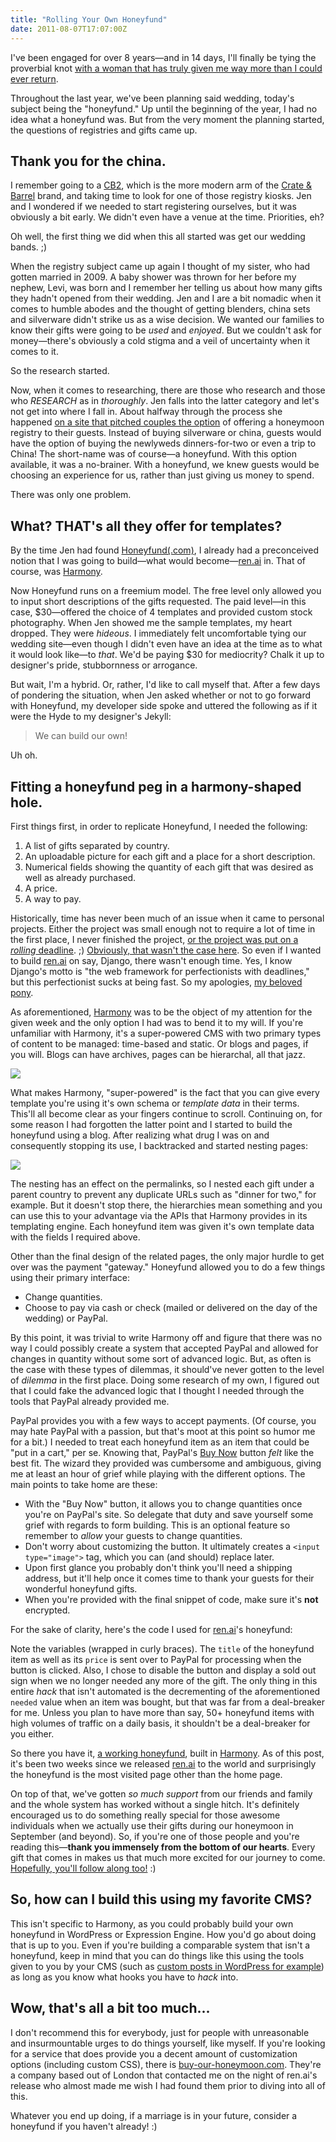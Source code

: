```yaml
---
title: "Rolling Your Own Honeyfund"
date: 2011-08-07T17:07:00Z
---
```


I've been engaged for over 8 years—and in 14 days, I'll finally be tying the proverbial knot [with a woman that has truly given me way more than I could ever return][1].

Throughout the last year, we've been planning said wedding, today's subject being the "honeyfund." Up until the beginning of the year, I had no idea what a honeyfund was. But from the very moment the planning started, the questions of registries and gifts came up.

## Thank you for the china.

I remember going to a [CB2][2], which is the more modern arm of the [Crate & Barrel][3] brand, and taking time to look for one of those registry kiosks. Jen and I wondered if we needed to start registering ourselves, but it was obviously a bit early. We didn't even have a venue at the time. Priorities, eh?

Oh well, the first thing we did when this all started was get our wedding bands. ;)

When the registry subject came up again I thought of my sister, who had gotten married in 2009. A baby shower was thrown for her before my nephew, Levi, was born and I remember her telling us about how many gifts they hadn't opened from their wedding. Jen and I are a bit nomadic when it comes to humble abodes and the thought of getting blenders, china sets and silverware didn't strike us as a wise decision. We wanted our families to know their gifts were going to be *used* and *enjoyed*. But we couldn't ask for money—there's obviously a cold stigma and a veil of uncertainty when it comes to it.

So the research started.

Now, when it comes to researching, there are those who research and those who *RESEARCH* as in *thoroughly*. Jen falls into the latter category and let's not get into where I fall in. About halfway through the process she happened [on a site that pitched couples the option][4] of offering a honeymoon registry to their guests. Instead of buying silverware or china, guests would have the option of buying the newlyweds dinners-for-two or even a trip to China! The short-name was of course—a honeyfund. With this option available, it was a no-brainer. With a honeyfund, we knew guests would be choosing an experience for us, rather than just giving us money to spend.

There was only one problem.

## What? THAT's all they offer for templates?

By the time Jen had found [Honeyfund(.com)][4], I already had a preconceived notion that I was going to build—what would become—[ren.ai][5] in. That of course, was [Harmony][6].

Now Honeyfund runs on a freemium model. The free level only allowed you to input short descriptions of the gifts requested. The paid level—in this case, $30—offered the choice of 4 templates and provided custom stock photography. When Jen showed me the sample templates, my heart dropped. They were *hideous*. I immediately felt uncomfortable tying our wedding site—even though I didn't even have an idea at the time as to what it would look like—to *that*. We'd be paying $30 for mediocrity? Chalk it up to designer's pride, stubbornness or arrogance.

But wait, I'm a hybrid. Or, rather, I'd like to call myself that. After a few days of pondering the situation, when Jen asked whether or not to go forward with Honeyfund, my developer side spoke and uttered the following as if it were the Hyde to my designer's Jekyll:

> We can build our own!

Uh oh.

## Fitting a honeyfund peg in a harmony-shaped hole.

First things first, in order to replicate Honeyfund, I needed the following:

1. A list of gifts separated by country.
2. An uploadable picture for each gift and a place for a short description.
3. Numerical fields showing the quantity of each gift that was desired as well as already purchased.
4. A price.
5. A way to pay.

Historically, time has never been much of an issue when it came to personal projects. Either the project was small enough not to require a lot of time in the first place, I never finished the project, [or the project was put on a *rolling* deadline][7]. ;) [Obviously, that wasn't the case here][8]. So even if I wanted to build [ren.ai][5] on say, Django, there wasn't enough time. Yes, I know Django's motto is "the web framework for perfectionists with deadlines," but this perfectionist sucks at being fast. So my apologies, [my beloved pony][9].

As aforementioned, [Harmony][6] was to be the object of my attention for the given week and the only option I had was to bend it to my will. If you're unfamiliar with Harmony, it's a super-powered CMS with two primary types of content to be managed: time-based and static. Or blogs and pages, if you will. Blogs can have archives, pages can be hierarchal, all that jazz.

![](/journal/2011/rolling-your-own-honeyfund/byohftemplatedata.png)

What makes Harmony, "super-powered" is the fact that you can give every template you're using it's own schema or *template data* in their terms. This'll all become clear as your fingers continue to scroll. Continuing on, for some reason I had forgotten the latter point and I started to build the honeyfund using a blog. After realizing what drug I was on and consequently stopping its use, I backtracked and started nesting pages:

![](/journal/2011/rolling-your-own-honeyfund/byohfnesting.png)

The nesting has an effect on the permalinks, so I nested each gift under a parent country to prevent any duplicate URLs such as "dinner for two," for example. But it doesn't stop there, the hierarchies mean something and you can use this to your advantage via the APIs that Harmony provides in its templating engine. Each honeyfund item was given it's own template data with the fields I required above.

Other than the final design of the related pages, the only major hurdle to get over was the payment "gateway." Honeyfund allowed you to do a few things using their primary interface:

- Change quantities.
- Choose to pay via cash or check (mailed or delivered on the day of the wedding) or PayPal.

By this point, it was trivial to write Harmony off and figure that there was no way I could possibly create a system that accepted PayPal and allowed for changes in quantity without some sort of advanced logic. But, as often is the case with these types of dilemmas, it should've never gotten to the level of *dilemma* in the first place. Doing some research of my own, I figured out that I could fake the advanced logic that I thought I needed through the tools that PayPal already provided me.

PayPal provides you with a few ways to accept payments. (Of course, you may hate PayPal with a passion, but that's moot at this point so humor me for a bit.) I needed to treat each honeyfund item as an item that could be "put in a cart," per se. Knowing that, PayPal's [Buy Now][10] button *felt* like the best fit. The wizard they provided was cumbersome and ambiguous, giving me at least an hour of grief while playing with the different options. The main points to take home are these:

- With the "Buy Now" button, it allows you to change quantities once you're on PayPal's site. So delegate that duty and save yourself some grief with regards to form building. This is an optional feature so remember to *allow* your guests to change quantities.
- Don't worry about customizing the button. It ultimately creates a `<input type="image">` tag, which you can (and should) replace later.
- Upon first glance you probably don't think you'll need a shipping address, but it'll help once it comes time to thank your guests for their wonderful honeyfund gifts.
- When you're provided with the final snippet of code, make sure it's **not** encrypted.

For the sake of clarity, here's the code I used for [ren.ai][5]'s honeyfund:

<script src="https://gist.github.com/1130902.js"></script>

Note the variables (wrapped in curly braces).  The `title` of the honeyfund item as well as its `price` is sent over to PayPal for processing when the button is clicked. Also, I chose to disable the button and display a sold out sign when we no longer needed any more of the gift. The only thing in this entire *hack* that isn't automated is the decrementing of the aforementioned `needed` value when an item was bought, but that was far from a deal-breaker for me. Unless you plan to have more than say, 50+ honeyfund items with high volumes of traffic on a daily basis, it shouldn't be a deal-breaker for you either.

So there you have it, [a working honeyfund][11], built in [Harmony][6]. As of this post, it's been two weeks since we released [ren.ai][5] to the world and surprisingly the honeyfund is the most visited page other than the home page.

On top of that, we've gotten *so much support* from our friends and family and the whole system has worked without a single hitch. It's definitely encouraged us to do something really special for those awesome individuals when we actually use their gifts during our honeymoon in September (and beyond). So, if you're one of those people and you're reading this—**thank you immensely from the bottom of our hearts**. Every gift that comes in makes us that much more excited for our journey to come. [Hopefully, you'll follow along too!][12] :)

## So, how can I build this using my favorite CMS?

This isn't specific to Harmony, as you could probably build your own honeyfund in WordPress or Expression Engine. How you'd go about doing that is up to you. Even if you're building a comparable system that isn't a honeyfund, keep in mind that you can do things like this using the tools given to you by your CMS (such as [custom posts in WordPress for example][13]) as long as you know what hooks you have to *hack* into.

## Wow, that's all a bit too much...

I don't recommend this for everybody, just for people with unreasonable and insurmountable urges to do things yourself, like myself. If you're looking for a service that does provide you a decent amount of customization options (including custom CSS), there is [buy-our-honeymoon.com][14]. They're a company based out of London that contacted me on the night of ren.ai's release who almost made me wish I had found them prior to diving into all of this.

Whatever you end up doing, if a marriage is in your future, consider a honeyfund if you haven't already! :)

[1]: http://facebook.com/iceymoon/
[2]: http://cb2.com/
[3]: http://crateandbarrel.com/
[4]: http://honeyfund.com/
[5]: http://ren.ai/
[6]: http://harmonyapp.com/
[7]: http://hello-ranking.com/
[8]: http://avalonstar.com/blog/2011/jul/28/on-weddings-and-websites/
[9]: http://avalonstar.com/blog/2008/sep/9/the-web-framework-for-ponies/
[10]: https://www.paypal.com/pdn-item
[11]: http://ren.ai/honeyfund/
[12]: http://konokoi.co/
[13]: http://codex.wordpress.org/Post_Types
[14]: http://www.buy-our-honeymoon.com/
